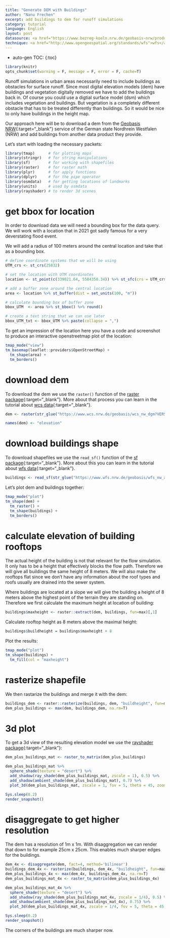 ```yaml
---
title: "Generate DEM with Buildings"
author: "Nanu Frechen"
excerpt: add buildings to dem for runoff simulations
category: tutorial
language: English
layout: post
datasource: <a href="https://www.bezreg-koeln.nrw.de/geobasis-nrw/produkte-und-dienste" target="_blank">Geobasis NRW</a>, <a href="https://www.bezreg-koeln.nrw.de/geobasis-nrw/produkte-und-dienste/liegenschaftskataster/liegenschaftskataster-zentraler-5"  target="_blank">Liegenschafskataster</a>, <a href="https://www.bezreg-koeln.nrw.de/geobasis-nrw/produkte-und-dienste/hoehenmodelle/digitale-gelaendemodelle/digitales-gelaendemodell"  target="_blank">dem</a>
technique: <a href="http://www.opengeospatial.org/standards/wfs">wfs</a>, <a href="https://www.ogc.org/standard/wcs/" target="_blank">wcs</a>, <a href = "https://r-spatial.github.io/sf/index.html">sf</a>, <a href="https://rspatial.org/raster/pkg/index.html" target="_blank">raster</a>, <a href="https://docs.ropensci.org/osmdata/" target="_blank">osmdata</a>, <a href="https://r-tmap.github.io/tmap/">tmap</a>, <a href="https://www.rayshader.com" target="_blank">rayshader</a>
---
```


* auto-gen TOC:
{:toc}

```r
library(knitr)
opts_chunk$set(warning = F, message = F, error = F, cache=T)
```


Runoff simulations in urban areas necessarily need to include buildings as obstacles for surface runoff. Since most digital elevation models (dem) have buildings and vegetation digitally removed we have to add the buildings back in. Of course you could use a digtial surface model (dsm) which includes vegetation and buildings. But vegetation is a completely different obstacle that has to be treated differently than buildings. So it would be nice to only have buildings in the height map.

Our approach here will be to download a dem from the [Geobasis NRW](https://www.bezreg-koeln.nrw.de/geobasis-nrw/produkte-und-dienste){:target="_blank"} service of the German state Nordhrein Westfalen (NRW) and add buildings from another data product they provide.

Let's start with loading the necessary packets:

```r
library(tmap)      # for plotting maps
library(stringr)   # for string manipulations
library(sf)        # for working with shapefiles
library(raster)    # for raster math
library(plyr)      # for apply functions
library(dplyr)     # for the pipe operator
library(osmdata)   # for getting locations of landmarks
library(units)     # used by osmdata
library(rayshader) # to render 3d scenes
```

# get bbox for location

In order to download data we will need a bounding box for the data query. 
We will work with a location that in 2021 got sadly famous for a very deverstating flood event.

We will add a radius of 100 meters around the central location and take that as a bounding box.

```r
# define coordinate systems that we will be using
UTM_crs <- st_crs(25832)

# set the location with UTM coordinates
location <- st_point(c(339021.64, 5584350.34)) %>% st_sfc(crs = UTM_crs)

# add a buffer zone around the central location
area <- location %>% st_buffer(dist = set_units(100, "m"))

# calculate bounding box of buffer zone
bbox_UTM  <- area %>% st_bbox() %>% round() 

# create a text string that we can use later
bbox_UTM_txt <- bbox_UTM %>% paste(collapse = ",")
```

To get an impression of the location here you have a code and screenshot to produce an interactive openstreetmap plot of the location:

```r
tmap_mode("view")
tm_basemap(leaflet::providers$OpenStreetMap) +
  tm_shape(area) +
  tm_borders()
```

# download dem

To download the dem we use the `raster()` function of the [raster package](https://rspatial.org/raster/pkg/index.html){:target="_blank"}. More about that process you can learn in the tutorial about [wcs data](./wcs-data.html){:target="_blank"}.

```r
dem <- raster(str_glue("https://www.wcs.nrw.de/geobasis/wcs_nw_dgm?VERSION=2.0.1&SERVICE=wcs&REQUEST=GetCoverage&COVERAGEID=nw_dgm&FORMAT=image/tiff&SUBSET=x({bbox_UTM$xmin},{bbox_UTM$xmax})&SUBSET=y({bbox_UTM$ymin},{bbox_UTM$ymax})&SCALEFACTOR=1&SUBSETTINGCRS=EPSG:25832"))

names(dem) <- "elevation"
```


# download buildings shape

To download shapefiles we use the `read_sf()` function of the [sf package](https://r-spatial.github.io/sf/index.html){:target="_blank"}. More about this you can learn in the tutorial about [wfs data](./wfs-data.html){:target="_blank"}.

```r
buildings <- read_sf(str_glue("https://www.wfs.nrw.de/geobasis/wfs_nw_alkis_vereinfacht?Service=WFS&REQUEST=GetFeature&VERSION=2.0.0&TYPENAMES=ave:GebaeudeBauwerk&COUNT=10000&BBOX={bbox_UTM_txt},urn:ogc:def:crs:EPSG::25832"))
```

Let's plot dem and buildings together:

```r
tmap_mode("plot")
tm_shape(dem) +
  tm_raster() +
  tm_shape(buildings) +
  tm_borders()
```

# calculate elevation of building rooftops

The actual height of the building is not that relevant for the flow simulation. It only has to be a height that effectively blocks the flow path. Therefore we will give all buildings the same height of 8 meters. We will also make the rooftops flat since we don't have any information about the roof types and roofs usually are drained into the sewer system.

Where buildings are located at a slope we will give the building a height of 8 meters above the highest point of the terrain they are standing on. Therefore we first calculate the maximum height at location of building:

```r
buildings$maxheight <- raster::extract(dem, buildings, fun=max)[,1]
```

Calculate rooftop height as 8 meters above the maximal height:

```r
buildings$buildheight = buildings$maxheight + 8
```

Plot the results:

```r
tmap_mode("plot")
tm_shape(buildings) +
  tm_fill(col = "maxheight")
```

# rasterize shapefile

We then rastarize the buildings and merge it with the dem:

```r
buildings_dem <- raster::rasterize(buildings, dem, "buildheight", fun=max, background=NA) 
dem_plus_buildings <- max(dem, buildings_dem, na.rm=T)
```


# 3d plot

To get a 3d view of the resulting elevation model we use the [rayshader package](https://www.rayshader.com){:target="_blank"}:

```r
dem_plus_buildings_mat <- raster_to_matrix(dem_plus_buildings)

dem_plus_buildings_mat %>%
  sphere_shade(texture = "desert") %>%
  add_shadow(ray_shade(dem_plus_buildings_mat, zscale = 1), 0.5) %>%
  add_shadow(ambient_shade(dem_plus_buildings_mat), 0.7) %>%
  plot_3d(dem_plus_buildings_mat, zscale = 1, fov = 5, theta = 45, zoom = 0.65, phi = 30, windowsize = c(1400, 1000))

Sys.sleep(0.2)
render_snapshot()
```

# disaggregate to get higher resolution

The dem has a resolution of 1m x 1m. With disaggregation we can render that down to for example 25cm x 25cm. This enables much sharper edges for the buildings.

```r
dem_4x <- disaggregate(dem, fact=4, method='bilinear')
buildings_dem_4x <- rasterize(buildings, dem_4x, "buildheight", fun=max, background=NA) 
dem_plus_buildings_4x <- max(dem_4x, buildings_dem_4x, na.rm=T)
dem_plus_buildings_mat_4x <- raster_to_matrix(dem_plus_buildings_4x)
```

```r
dem_plus_buildings_mat_4x %>%
  sphere_shade(texture = "desert") %>%
  add_shadow(ray_shade(dem_plus_buildings_mat_4x, zscale = 1/4), 0.5) %>%
  add_shadow(ambient_shade(dem_plus_buildings_mat_4x), 0.75) %>%
  plot_3d(dem_plus_buildings_mat_4x, zscale = 1/4, fov = 5, theta = 45, zoom = 0.65, phi = 30, windowsize = c(1400, 1000))

Sys.sleep(0.2)
render_snapshot()
```

The corners of the buildings are much sharper now.
